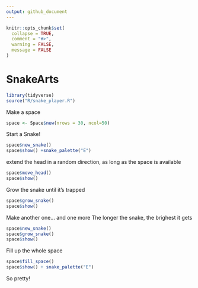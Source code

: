 ```yaml
---
output: github_document
---
```


<!-- README.md is generated from README.Rmd. Please edit that file -->

```r
knitr::opts_chunk$set(
  collapse = TRUE,
  comment = "#>",
  warning = FALSE, 
  message = FALSE
)
```

# SnakeArts

<!-- badges: start -->
<!-- badges: end -->

```r
library(tidyverse)
source("R/snake_player.R")
```

Make a space

```r
space <- Space$new(nrows = 30, ncol=50)
```

Start a Snake!

```r
space$new_snake()
space$show() +snake_palette("E")
```

extend the head in a random direction, as long as the space is available

```r
space$move_head()
space$show()
```

Grow the snake until it's trapped

```r
space$grow_snake()
space$show()
```

Make another one... and one more
The longer the snake, the brighest it gets
```r
space$new_snake()
space$grow_snake()
space$show()
```

Fill up the whole space

```r
space$fill_space()
space$show() + snake_palette("E")
```

So pretty!